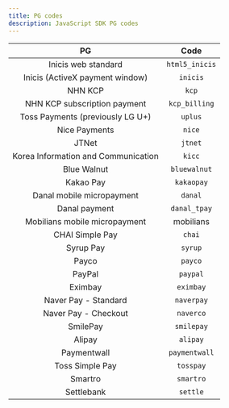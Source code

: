 ```yaml
---
title: PG codes
description: JavaScript SDK PG codes
---
```




|                  PG                 |      Code      |
| :---------------------------------: | :------------: |
|         Inicis web standard         | `html5_inicis` |
|   Inicis (ActiveX payment window)   |    `inicis`    |
|               NHN KCP               |      `kcp`     |
|     NHN KCP subscription payment    |  `kcp_billing` |
|   Toss Payments (previously LG U+)  |     `uplus`    |
|            Nice Payments            |     `nice`     |
|                JTNet                |     `jtnet`    |
| Korea Information and Communication |     `kicc`     |
|             Blue Walnut             |  `bluewalnut`  |
|              Kakao Pay              |   `kakaopay`   |
|      Danal mobile micropayment      |     `danal`    |
|            Danal payment            |  `danal_tpay`  |
|    Mobilians mobile micropayment    |    mobilians   |
|           CHAI Simple Pay           |     `chai`     |
|              Syrup Pay              |     `syrup`    |
|                Payco                |     `payco`    |
|                PayPal               |    `paypal`    |
|               Eximbay               |    `eximbay`   |
|         Naver Pay - Standard        |   `naverpay`   |
|         Naver Pay - Checkout        |    `naverco`   |
|               SmilePay              |   `smilepay`   |
|                Alipay               |    `alipay`    |
|             Paymentwall             |  `paymentwall` |
|           Toss Simple Pay           |    `tosspay`   |
|               Smartro               |    `smartro`   |
|              Settlebank             |    `settle`    |



